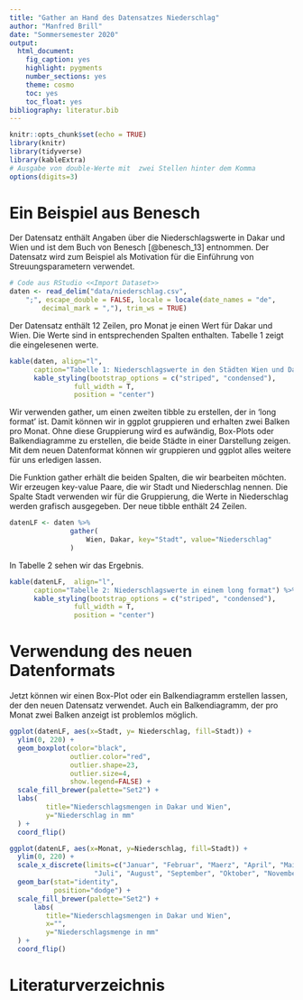 ```yaml
---
title: "Gather an Hand des Datensatzes Niederschlag"
author: "Manfred Brill"
date: "Sommersemester 2020"
output: 
  html_document: 
    fig_caption: yes
    highlight: pygments
    number_sections: yes
    theme: cosmo
    toc: yes
    toc_float: yes
bibliography: literatur.bib    
---
```


```r
knitr::opts_chunk$set(echo = TRUE)
library(knitr)
library(tidyverse)
library(kableExtra)
# Ausgabe von double-Werte mit  zwei Stellen hinter dem Komma
options(digits=3)
```

# Ein Beispiel aus Benesch
Der Datensatz enthält Angaben über die Niederschlagswerte in Dakar und Wien und ist dem Buch
von Benesch [@benesch_13] entnommen.  Der Datensatz wird zum Beispiel als Motivation für die Einführung
von Streuungsparametern verwendet.


```r
# Code aus RStudio <<Import Dataset>>
daten <- read_delim("data/niederschlag.csv", 
    ";", escape_double = FALSE, locale = locale(date_names = "de", 
        decimal_mark = ","), trim_ws = TRUE)
```

Der Datensatz enthält 12 Zeilen, pro Monat je einen Wert für Dakar und Wien. Die Werte sind in entsprechenden
Spalten enthalten. Tabelle 1 zeigt die eingelesenen werte.
```r
kable(daten, align="l",
      caption="Tabelle 1: Niederschlagswerte in den Städten Wien und Dakar in mm") %>%
      kable_styling(bootstrap_options = c("striped", "condensed"), 
                full_width = T, 
                position = "center")
```

Wir verwenden gather, um einen zweiten tibble zu erstellen,
der in 'long format' ist. Damit können wir in ggplot gruppieren
und erhalten zwei Balken pro Monat. Ohne diese Gruppierung wird es aufwändig,
Box-Plots oder Balkendiagramme zu erstellen, die beide Städte in einer Darstellung
zeigen. Mit dem neuen Datenformat können wir gruppieren und ggplot
alles weitere für uns erledigen lassen.

Die Funktion gather erhält die beiden Spalten, die wir bearbeiten möchten. Wir erzeugen
key-value Paare, die wir Stadt und Niederschlag nennen. Die Spalte Stadt verwenden wir
für die Gruppierung, die Werte in Niederschlag werden grafisch ausgegeben. Der neue tibble
enthält 24 Zeilen.

```r
datenLF <- daten %>%
               gather(
                   Wien, Dakar, key="Stadt", value="Niederschlag"
               )
```

In Tabelle 2 sehen wir das Ergebnis.
```r
kable(datenLF,  align="l",
      caption="Tabelle 2: Niederschlagswerte in einem long format") %>%
      kable_styling(bootstrap_options = c("striped", "condensed"), 
                full_width = T, 
                position = "center")
```

# Verwendung des neuen Datenformats

Jetzt können wir einen Box-Plot oder ein Balkendiagramm erstellen lassen, der den neuen Datensatz verwendet.
Auch ein Balkendiagramm, der pro Monat zwei Balken anzeigt ist problemlos möglich.

```r
ggplot(datenLF, aes(x=Stadt, y= Niederschlag, fill=Stadt)) + 
  ylim(0, 220) +
  geom_boxplot(color="black", 
               outlier.color="red", 
               outlier.shape=23, 
               outlier.size=4,
               show.legend=FALSE) +
  scale_fill_brewer(palette="Set2") + 
  labs(
         title="Niederschlagsmengen in Dakar und Wien",
         y="Niederschlag in mm"
  ) +
  coord_flip()

ggplot(datenLF, aes(x=Monat, y=Niederschlag, fill=Stadt)) + 
  ylim(0, 220) + 
  scale_x_discrete(limits=c("Januar", "Februar", "Maerz", "April", "Mai", "Juni",
                     "Juli", "August", "September", "Oktober", "November", "Dezember")) +
  geom_bar(stat="identity", 
           position="dodge") +
  scale_fill_brewer(palette="Set2") + 
      labs(
         title="Niederschlagsmengen in Dakar und Wien", 
         x="", 
         y="Niederschlagsmenge in mm"
  ) +
  coord_flip()
```

# Literaturverzeichnis



